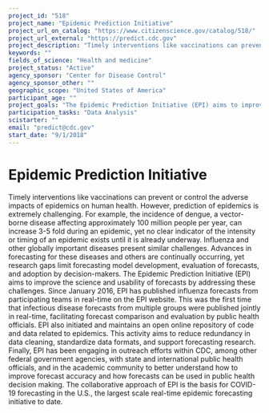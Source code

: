 ```yaml
---
project_id: "518"
project_name: "Epidemic Prediction Initiative"
project_url_on_catalog: "https://www.citizenscience.gov/catalog/518/"
project_url_external: "https://predict.cdc.gov"
project_description: "Timely interventions like vaccinations can prevent or control the adverse impacts of epidemics on human health. However, prediction of epidemics is extremely challenging. For example, the incidence of dengue, a vector-borne disease affecting approximately 100 million people per year, can increase 3-5 fold during an epidemic, yet no clear indicator of the intensity or timing of an epidemic exists until it is already underway. Influenza and other globally important diseases present similar challenges. Advances in forecasting for these diseases and others are continually occurring, yet research gaps limit forecasting model development, evaluation of forecasts, and adoption by decision-makers. The Epidemic Prediction Initiative (EPI) aims to improve the science and usability of forecasts by addressing these challenges. Since January 2016, EPI has published influenza forecasts from participating teams in real-time on the EPI website. This was the first time that infectious disease forecasts from multiple groups were published jointly in real-time, facilitating forecast comparison and evaluation by public health officials. EPI also initiated and maintains an open online repository of code and data related to epidemics. This activity aims to reduce redundancy in data cleaning, standardize data formats, and support forecasting research. Finally, EPI has been engaging in outreach efforts within CDC, among other federal government agencies, with state and international public health officials, and in the academic community to better understand how to improve forecast accuracy and how forecasts can be used in public health decision making. The collaborative approach of EPI is the basis for COVID-19 forecasting in the U.S., the largest scale real-time epidemic forecasting initiative to date."
keywords: ""
fields_of_science: "Health and medicine"
project_status: "Active"
agency_sponsor: "Center for Disease Control"
agency_sponsor_other: ""
geographic_scope: "United States of America"
participant_age: ""
project_goals: "The Epidemic Prediction Initiative (EPI) aims to improve the science and usability of epidemic forecasts by facilitating open forecasting projects with specific public health objectives."
participation_tasks: "Data Analysis"
scistarter: ""
email: "predict@cdc.gov"
start_date: "9/1/2018"
---
```


# Epidemic Prediction Initiative

Timely interventions like vaccinations can prevent or control the adverse impacts of epidemics on human health. However, prediction of epidemics is extremely challenging. For example, the incidence of dengue, a vector-borne disease affecting approximately 100 million people per year, can increase 3-5 fold during an epidemic, yet no clear indicator of the intensity or timing of an epidemic exists until it is already underway. Influenza and other globally important diseases present similar challenges. Advances in forecasting for these diseases and others are continually occurring, yet research gaps limit forecasting model development, evaluation of forecasts, and adoption by decision-makers. The Epidemic Prediction Initiative (EPI) aims to improve the science and usability of forecasts by addressing these challenges. Since January 2016, EPI has published influenza forecasts from participating teams in real-time on the EPI website. This was the first time that infectious disease forecasts from multiple groups were published jointly in real-time, facilitating forecast comparison and evaluation by public health officials. EPI also initiated and maintains an open online repository of code and data related to epidemics. This activity aims to reduce redundancy in data cleaning, standardize data formats, and support forecasting research. Finally, EPI has been engaging in outreach efforts within CDC, among other federal government agencies, with state and international public health officials, and in the academic community to better understand how to improve forecast accuracy and how forecasts can be used in public health decision making. The collaborative approach of EPI is the basis for COVID-19 forecasting in the U.S., the largest scale real-time epidemic forecasting initiative to date.
